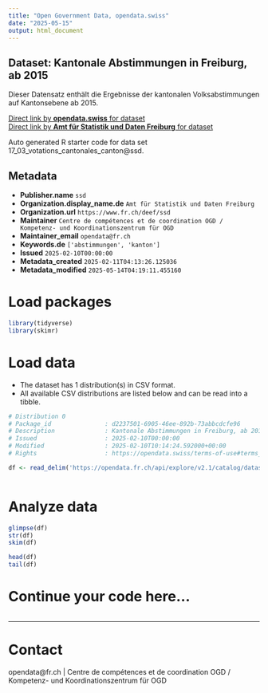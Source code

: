 ```yaml
---
title: "Open Government Data, opendata.swiss"
date: "2025-05-15"
output: html_document
---
```


## Dataset: Kantonale Abstimmungen in Freiburg, ab 2015

Dieser Datensatz enthält die Ergebnisse der kantonalen Volksabstimmungen auf Kantonsebene ab 2015.

[Direct link by **opendata.swiss** for dataset](https://opendata.swiss/de/dataset/kantonale-abstimmungen-in-freiburg-ab-2015)<br>
[Direct link by **Amt für Statistik und Daten Freiburg** for dataset](https://opendata.fr.ch/explore/dataset/17_03_votations_cantonales_canton/)

Auto generated R starter code for data set 17_03_votations_cantonales_canton@ssd.

## Metadata

- **Publisher.name** `ssd`
- **Organization.display_name.de** `Amt für Statistik und Daten Freiburg`
- **Organization.url** `https://www.fr.ch/deef/ssd`
- **Maintainer** `Centre de compétences et de coordination OGD / Kompetenz- und Koordinationszentrum für OGD`
- **Maintainer_email** `opendata@fr.ch`
- **Keywords.de** `['abstimmungen', 'kanton']`
- **Issued** `2025-02-10T00:00:00`
- **Metadata_created** `2025-02-11T04:13:26.125036`
- **Metadata_modified** `2025-05-14T04:19:11.455160`


# Load packages

```r

library(tidyverse)
library(skimr)

```

# Load data

-   The dataset has 1 distribution(s) in CSV format.
-   All available CSV distributions are listed below and can be read into a tibble.

```r

# Distribution 0
# Package_id               : d2237501-6905-46ee-892b-73abbcdcfe96
# Description              : Kantonale Abstimmungen in Freiburg, ab 2015 (csv)
# Issued                   : 2025-02-10T00:00:00
# Modified                 : 2025-02-10T10:14:24.592000+00:00
# Rights                   : https://opendata.swiss/terms-of-use#terms_by

df <- read_delim('https://opendata.fr.ch/api/explore/v2.1/catalog/datasets/17_03_votations_cantonales_canton/exports/csv?use_labels=true')



```

# Analyze data

```r

glimpse(df)
str(df)
skim(df)

head(df)
tail(df)

```

# Continue your code here...

```r

```

------------------------------------------------------------------------

# Contact

opendata@fr.ch | Centre de compétences et de coordination OGD / Kompetenz- und Koordinationszentrum für OGD

